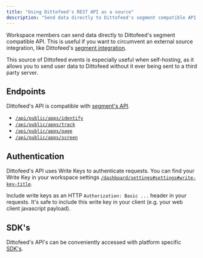 ```yaml
---
title: "Using Dittofeed's REST API as a source"
description: "Send data directly to Dittofeed's segment compatible API."
---
```


Workspace members can send data directly to Dittofeed's segment compatible API. This is useful if you want to circumvent an external source integration, like Dittofeed's [segment integration](/integrations/sources/segment).

This source of Dittofeed events is especially useful when self-hosting, as it allows you to send user data to Dittofeed without it ever being sent to a third party server.

## Endpoints

Dittofeed's API is compatible with [segment's API](https://segment.com/docs/connections/sources/catalog/libraries/server/http-api/).

- [`/api/public/apps/identify`](/api-reference/endpoints/apps/identify)
- [`/api/public/apps/track`](/api-reference/endpoints/apps/track)
- [`/api/public/apps/page`](/api-reference/endpoints/apps/page)
- [`/api/public/apps/screen`](/api-reference/endpoints/apps/screen)

## Authentication

Dittofeed's API uses Write Keys to authenticate requests. You can find your Write Key in your workspace settings [`/dashboard/settings#settings#write-key-title`](https://dittofeed.com/dashboard/settings#settings#write-key-title).

Include write keys as an HTTP `Authorization: Basic ...` header in your requests. It's safe to include this write key in your
client (e.g. your web client javascript payload).

## SDK's

Dittofeed's API's can be conveniently accessed with platform specific [SDK's](/integrations/sdks).